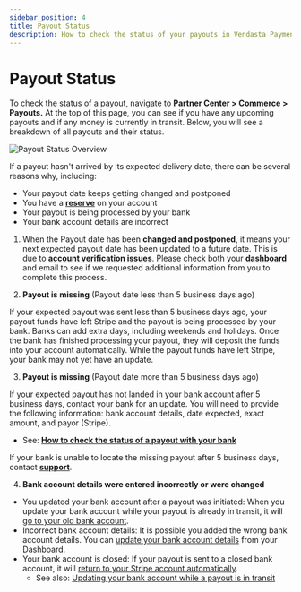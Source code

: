 ```yaml
---
sidebar_position: 4
title: Payout Status
description: How to check the status of your payouts in Vendasta Payments
---
```


# Payout Status

To check the status of a payout, navigate to **Partner Center > Commerce > Payouts.** At the top of this page, you can see if you have any upcoming payouts and if any money is currently in transit. Below, you will see a breakdown of all payouts and their status.  

![Payout Status Overview](/img/commerce/payouts/payout-status.jpg)

If a payout hasn't arrived by its expected delivery date, there can be several reasons why, including: 

- Your payout date keeps getting changed and postponed
- You have a [**reserve**](https://support.stripe.com/topics/reserves) on your account
- Your payout is being processed by your bank
- Your bank account details are incorrect

1. When the Payout date has been **changed and postponed**, it means your next expected payout date has been updated to a future date. This is due to [**account verification issues**](https://support.stripe.com/topics/verification). Please check both your [**dashboard**](https://dashboard.stripe.com/account/verifications) and email to see if we requested additional information from you to complete this process.

2. **Payout is missing** (Payout date less than 5 business days ago)

If your expected payout was sent less than 5 business days ago, your payout funds have left Stripe and the payout is being processed by your bank. Banks can add extra days, including weekends and holidays. Once the bank has finished processing your payout, they will deposit the funds into your account automatically. While the payout funds have left Stripe, your bank may not yet have an update.

3. **Payout is missing** (Payout date more than 5 business days ago)

If your expected payout has not landed in your bank account after 5 business days, contact your bank for an update. You will need to provide the following information: bank account details, date expected, exact amount, and payor (Stripe).

- See: [**How to check the status of a payout with your bank**](https://support.stripe.com/questions/payouts-being-processed-at-your-bank)

If your bank is unable to locate the missing payout after 5 business days, contact [**support**](https://support.stripe.com/contact/login).

4. **Bank account details were entered incorrectly or were changed**

- You updated your bank account after a payout was initiated: When you update your bank account while your payout is already in transit, it will [go to your old bank account](https://support.stripe.com/questions/updating-your-bank-account-while-a-payout-is-in-transit).
- Incorrect bank account details: It is possible you added the wrong bank account details. You can [update your bank account details](https://support.stripe.com/questions/update-existing-bank-account-information) from your Dashboard.
- Your bank account is closed: If your payout is sent to a closed bank account, it will [return to your Stripe account automatically](https://support.stripe.com/questions/payout-sent-to-a-closed-bank-account).
  - See also: [Updating your bank account while a payout is in transit](https://support.stripe.com/questions/updating-your-bank-account-while-a-payout-is-in-transit)